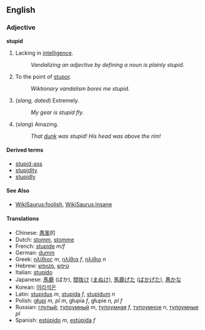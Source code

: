 ==English==

===Adjective===
'''stupid'''

# Lacking in [[intelligence]].
#: ''Vandalizing an adjective by defining a noun is plainly stupid.''
# To the point of [[stupor]].
#: ''Wiktionary vandalism bores me stupid.''
# (''slang, dated'') Extremely.
#: ''My gear is stupid fly.''
# (''slang'') Amazing.
#: ''That [[dunk]] was stupid!  His head was above the rim!''

====Derived terms====
*[[stupid-ass]]
*[[stupidity]]
*[[stupidly]]

====See Also====
*[[WikiSaurus:foolish]], [[WikiSaurus:insane]]

====Translations====
*Chinese: [[愚笨]]的
*Dutch: [[stomm]], [[stomme]]
*French: [[stupide]] ''m/f''
*German: [[dumm]]
*Greek: [[ηλίθιος]] ''m'', [[ηλίθια]] ''f'', [[ηλίθιο]] ''n''
*Hebrew: [[טיפש]] ,[[מטופש]]
*Italian: [[stupido]]
*Japanese: [[馬鹿]] (ばか), [[間抜け]] ([[まぬけ]]), [[馬鹿げた]] ([[ばかげた]]), [[愚か]]な
*Korean: [[어리석은]]
*Latin: [[stupidus]] ''m'', [[stupida]] ''f'', [[stupidum]] ''n''
*Polish: [[głupi]] ''m, pl m'', głupia ''f'', głupie ''n, pl f''
*Russian: [[глупый]]; [[тупоумный]] ''m'', [[тупоумная]] ''f'', [[тупоумное]] ''n'', [[тупоумные]] ''pl''
*Spanish: [[estúpido]] ''m'', [[estúpida]] ''f''